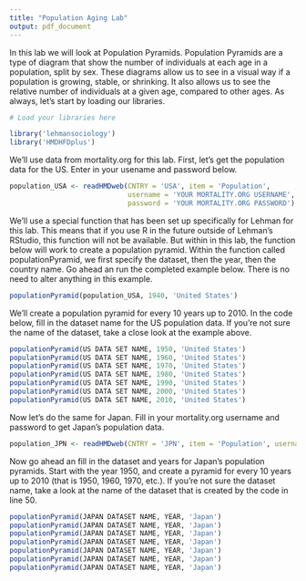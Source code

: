 ```yaml
---
title: "Population Aging Lab"
output: pdf_document
---
```


In this lab we will look at Population Pyramids.  Population Pyramids are a type of diagram that show the number of individuals at each age in a population, split by sex.  These diagrams allow us to see in a visual way if a population is growing, stable, or shrinking.  It also allows us to see the relative number of individuals at a given age, compared to other ages.  As always, let's start by loading our libraries.
 
```r
# Load your libraries here

library('lehmansociology')
library('HMDHFDplus')

```

We'll use data from mortality.org for this lab.  First, let's get the population data for the US.  Enter in your usename and password below.

````r

population_USA <- readHMDweb(CNTRY = 'USA', item = 'Population', 
                             username = 'YOUR MORTALITY.ORG USERNAME', 
                             password = 'YOUR MORTALITY.ORG PASSWORD')

````

We'll use a special function that has been set up specifically for Lehman for this lab.  This means that if you use R in the future outside of Lehman's RStudio, this function will not be available.  But within in this lab, the function below will work to create a population pyramid.  Within the function called populationPyramid, we first specify the dataset, then the year, then the country name.  Go ahead an run the completed example below.  There is no need to alter anything in this example.

````r

populationPyramid(population_USA, 1940, 'United States')

````

We'll create a population pyramid for every 10 years up to 2010.  In the code below, fill in the dataset name for the US population data.  If you're not sure the name of the dataset, take a close look at the example above.

````r

populationPyramid(US DATA SET NAME, 1950, 'United States')
populationPyramid(US DATA SET NAME, 1960, 'United States')
populationPyramid(US DATA SET NAME, 1970, 'United States')
populationPyramid(US DATA SET NAME, 1980, 'United States')
populationPyramid(US DATA SET NAME, 1990, 'United States')
populationPyramid(US DATA SET NAME, 2000, 'United States')
populationPyramid(US DATA SET NAME, 2010, 'United States')

````

Now let's do the same for Japan.  Fill in your mortality.org username and password to get Japan's population data.

````r

population_JPN <- readHMDweb(CNTRY = 'JPN', item = 'Population', username = 'YOUR MORTALITY.ORG USERNAME', password = 'YOUR MORTALITY.ORG PASSWORD')

````

Now go ahead an fill in the dataset and years for Japan's population pyramids.  Start with the year 1950, and create a pyramid for every 10 years up to 2010 (that is 1950, 1960, 1970, etc.).  If you're not sure the dataset name, take a look at the name of the dataset that is created by the code in line 50.

````r

populationPyramid(JAPAN DATASET NAME, YEAR, 'Japan')
populationPyramid(JAPAN DATASET NAME, YEAR, 'Japan')
populationPyramid(JAPAN DATASET NAME, YEAR, 'Japan')
populationPyramid(JAPAN DATASET NAME, YEAR, 'Japan')
populationPyramid(JAPAN DATASET NAME, YEAR, 'Japan')
populationPyramid(JAPAN DATASET NAME, YEAR, 'Japan')
populationPyramid(JAPAN DATASET NAME, YEAR, 'Japan')

````

